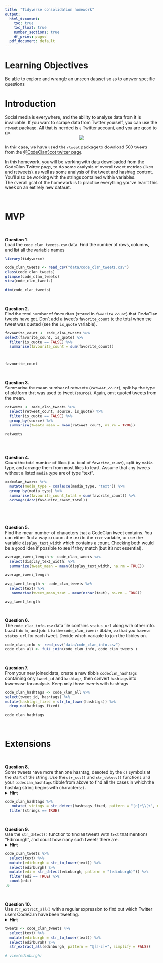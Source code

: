 ```yaml
---
title: "Tidyverse consolidation homework"
output:
  html_document:
    toc: true
    toc_float: true
    number_sections: true
    df_print: paged
  pdf_document: default
---
```





# Learning Objectives 

Be able to explore and wrangle an unseen dataset so as to answer specific questions

# Introduction

Social media is everywhere, and the ability to analyse data from it is invaluable. If you want to scrape data from Twitter yourself, you can use the `rtweet` package. All that is needed is a Twitter account, and you are good to go. 
<center>
![](http://www.storybench.org/wp-content/uploads/2018/11/rtweet-730x461.png)
</center>

In this case, we have used the `rtweet` package to download 500 tweets from the [@CodeClanScot twitter page](https://twitter.com/CodeClanScot). 
  
In this homework, you will be working with data downloaded from the CodeClan Twitter page, to do some analysis of overall tweet metrics (likes and retweets), as well as some analysis of the tweet and hashtag content. You'll also be working with the strings contained within variables. 
<br>
The overall goal of the homework is to practice everything you've learnt this week on an entirely new dataset. 
<br>

<br>

# MVP 

<br>

**Question 1.**  
Load the `code_clan_tweets.csv` data. Find the number of rows, columns, and list all the variable names. 
```r

library(tidyverse)

code_clan_tweets <- read_csv("data/code_clan_tweets.csv")
class(code_clan_tweets)
glimpse(code_clan_tweets)
view(code_clan_tweets)

dim(code_clan_tweets)
```

<br>

**Question 2.**  
Find the total number of favourites (stored in `favorite_count`) that CodeClan tweets have got. Don't add a tweet's `favorite_count` to the total when the tweet was quoted (see the `is_quote` variable). 
```r
favourite_count <- code_clan_tweets %>% 
select(favorite_count, is_quote) %>% 
  filter(is_quote == FALSE) %>% 
  summarise(favourite_count = sum(favorite_count))



favourite_count
```

<br>

**Question 3.**  
Summarise the mean number of retweets (`retweet_count`), split by the type of platform that was used to tweet (`source`). Again, omit quoted tweets from the mean.


```r
retweets <- code_clan_tweets %>% 
  select(retweet_count, source, is_quote) %>% 
  filter(is_quote == FALSE) %>% 
  group_by(source) %>% 
  summarise(tweets_mean = mean(retweet_count, na.rm = TRUE))
  
retweets
  
```

<br>

**Question 4.**  
Count the total number of likes (i.e. total of `favorite_count`), split by `media` type, and arrange them from most likes to least. Assume that any tweets without a listed `media` type are of type "text".  

```r
codeclan_tweets %>%
  mutate(media_type = coalesce(media_type, "text")) %>%
  group_by(media_type) %>%
  summarise(favourite_count_total = sum(favorite_count)) %>%
  arrange(desc(favourite_count_total))
  



```

<br>

**Question 5.**  
Find the mean number of characters that a CodeClan tweet contains.  You can either find a way to count the text in the `text` variable, or use the variable `display_text_width` which contains a count. Checking both would be a good idea if possible to see if they match (but it's not essential).  

```r
average_tweet_length <- code_clan_tweets %>% 
  select(display_text_width) %>% 
  summarize(tweet_mean = mean(display_text_width, na.rm = TRUE))

average_tweet_length

avg_tweet_length <- code_clan_tweets %>% 
  select(text) %>% 
   summarise(tweet_mean_text = mean(nchar(text), na.rm = TRUE))

avg_tweet_length

```


<br>

**Question 6.**  
The `code_clan_info.csv` data file contains `status_url` along with other info. Load this in, and join it to the `code_clan_tweets` tibble, so that you have a `status_url` for each tweet. Decide which variable to join the tibbles on.  

```r
code_clan_info <- read_csv("data/code_clan_info.csv")
code_clan_all <- full_join(code_clan_info, code_clan_tweets )
```

<br>

**Question 7.**  
From your new joined data, create a new tibble `codeclan_hashtags` containing only `tweet_id` and `hashtags`, then convert `hashtags` into lowercase for analysis. Keep only those tweets with hashtags.
```r

code_clan_hashtags <- code_clan_all %>%
select(tweet_id, hashtags) %>% 
mutate(hashtags_fixed = str_to_lower(hashtags)) %>% 
  drop_na(hashtags_fixed)

code_clan_hashtags

```


<br>

# Extensions

<br>

**Question 8.**  
Some tweets have more than one hashtag, denoted by the `c(` symbols at the start of the string. Use the `str_sub()` and `str_detect()` functions and your `codeclan_hashtags` tibble from above to find all the cases in which the hashtag string begins with characters`c(`.
<details>
<summary>**Hint**</summary>
Try a regex pattern `"c\\("`. The double backslash is necessary in R to mark a backslash as itself being escaped. 
</details>

```r

code_clan_hashtags %>%
   mutate( strings = str_detect(hashtags_fixed, pattern = "[c]+\\(+", negate = FALSE)) %>% 
  filter(strings == TRUE)
```


<br>

**Question 9.**  
Use the `str_detect()` function to find all tweets with `text` that mentions "Edinburgh", and count how many such tweets there are. 
<details>
<summary>**Hint**</summary>
You may need to make sure your tweets are all the same case before searching.
</details>
```r


code_clan_tweets %>% 
  select(text) %>% 
  mutate(edinburgh = str_to_lower(text)) %>% 
  select(edinburgh) %>% 
  mutate(edi = str_detect(edinburgh, pattern = "(edinburgh)")) %>% 
  filter(edi == TRUE) %>% 
  count(edi)
.0
```

<br>

**Question 10.**  
Use `str_extract_all()` with a regular expression to find out which Twitter users CodeClan have been tweeting. 
<details>
<summary>**Hint**</summary>
Think about all the different characters which could be in a Twitter username, do a bit of online research
</details>
```r

tweets <- code_clan_tweets %>% 
  select(text) %>% 
  mutate(edinburgh = str_to_lower(text)) %>% 
  select(edinburgh) %>% 
  str_extract_all(edinburgh, pattern = "@[a-z]+", simplify = FALSE)
  
# view(edinburgh)

```

